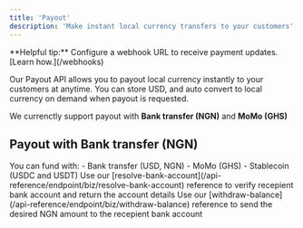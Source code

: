 ```yaml
---
title: 'Payout'
description: 'Make instant local currency transfers to your customers'
---
```


<Tip>
  **Helpful tip:** Configure a webhook URL to receive payment updates. [Learn how.](/webhooks)
</Tip>

Our Payout API allows you to payout local currency instantly to your customers at anytime. You can store USD, and auto convert to local currency on demand when payout is requested.

We currenctly support payout with **Bank transfer (NGN)** and **MoMo (GHS)**

## Payout with Bank transfer (NGN)

<Steps>
  <Step title="Fund your payout account">   
   You can fund with:
   - Bank transfer (USD, NGN)
   - MoMo (GHS)
   - Stablecoin (USDC and USDT)
  </Step>
  <Step title="Resolve destination bank account">
    Use our [resolve-bank-account](/api-reference/endpoint/biz/resolve-bank-account) reference to verify recepient bank account and return the account details
  </Step>
  <Step title="Send payout">
    Use our [withdraw-balance](/api-reference/endpoint/biz/withdraw-balance) reference to send the desired NGN amount to the recepient bank account
  </Step>
</Steps>